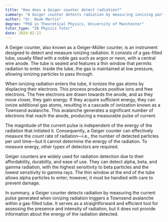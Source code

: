 ```yaml
---
title: "How does a Geiger counter detect radiation?"
summary: "A Geiger counter detects radiation by measuring ionising particles that pass through a gas-filled tube."
author: "Dr. Noah Martin"
degree: "PhD in Theoretical Physics, University of Manchester"
tutor_type: "IB Physics Tutor"
date: 2024-02-21
---
```


A Geiger counter, also known as a Geiger-Müller counter, is an instrument designed to detect and measure ionizing radiation. It consists of a gas-filled tube, usually filled with a noble gas such as argon or neon, with a central wire anode. The tube is sealed and features a thin window that permits radiation to enter. Inside the tube, the gas is maintained at low pressure, allowing ionizing particles to pass through.

When ionizing radiation enters the tube, it ionizes the gas atoms by displacing their electrons. This process produces positive ions and free electrons. The free electrons are drawn towards the anode, and as they move closer, they gain energy. If they acquire sufficient energy, they can ionize additional gas atoms, resulting in a cascade of ionization known as a Townsend avalanche. This avalanche generates a significant number of electrons that reach the anode, producing a measurable pulse of current.

The magnitude of the current pulse is independent of the energy of the radiation that initiated it. Consequently, a Geiger counter can effectively measure the count rate of radiation—i.e., the number of detected particles per unit time—but it cannot determine the energy of the radiation. To measure energy, other types of detectors are required.

Geiger counters are widely used for radiation detection due to their affordability, durability, and ease of use. They can detect alpha, beta, and gamma radiation, with the highest sensitivity to beta particles and the lowest sensitivity to gamma rays. The thin window at the end of the tube allows alpha particles to enter; however, it must be handled with care to prevent damage.

In summary, a Geiger counter detects radiation by measuring the current pulse generated when ionizing radiation triggers a Townsend avalanche within a gas-filled tube. It serves as a straightforward and efficient tool for assessing the presence and intensity of radiation, but it does not provide information about the energy of the radiation detected.
    